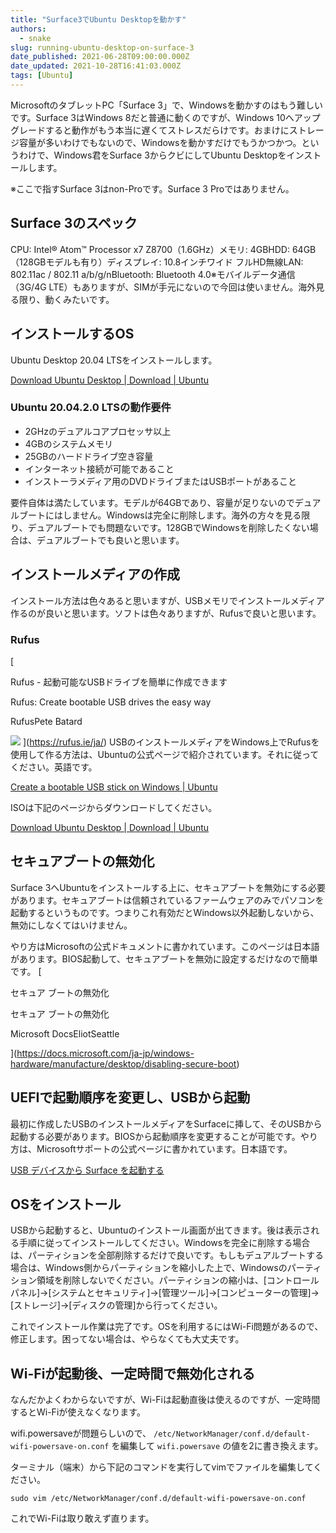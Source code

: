 ```yaml
---
title: "Surface3でUbuntu Desktopを動かす"
authors:
  - snake
slug: running-ubuntu-desktop-on-surface-3
date_published: 2021-06-28T09:00:00.000Z
date_updated: 2021-10-28T16:41:03.000Z
tags: [Ubuntu]
---
```


MicrosoftのタブレットPC「Surface 3」で、Windowsを動かすのはもう難しいです。Surface 3はWindows 8だと普通に動くのですが、Windows 10へアップグレードすると動作がもう本当に遅くてストレスだらけです。おまけにストレージ容量が多いわけでもないので、Windowsを動かすだけでもうかつかつ。‌‌というわけで、Windows君をSurface 3からクビにしてUbuntu Desktopをインストールします。

※ここで指すSurface 3はnon-Proです。Surface 3 Proではありません。

## Surface 3のスペック

CPU: Intel® Atom™ Processor x7 Z8700（1.6GHz）‌‌メモリ: 4GB‌‌HDD: 64GB（128GBモデルも有り）‌‌ディスプレイ: 10.8インチワイド フルHD‌‌無線LAN: 802.11ac / 802.11 a/b/g/n‌‌Bluetooth: Bluetooth 4.0‌‌※モバイルデータ通信（3G/4G LTE）もありますが、SIMが手元にないので今回は使いません。海外見る限り、動くみたいです。

## インストールするOS

Ubuntu Desktop 20.04 LTSをインストールします。

[Download Ubuntu Desktop | Download | Ubuntu](https://ubuntu.com/download/desktop)

### Ubuntu 20.04.2.0 LTSの動作要件

- 2GHzのデュアルコアプロセッサ以上
- 4GBのシステムメモリ
- 25GBのハードドライブ空き容量
- インターネット接続が可能であること
- インストーラメディア用のDVDドライブまたはUSBポートがあること

要件自体は満たしています。モデルが64GBであり、容量が足りないのでデュアルブートにはしません。Windowsは完全に削除します。海外の方々を見る限り、デュアルブートでも問題ないです。128GBでWindowsを削除したくない場合は、デュアルブートでも良いと思います。

## インストールメディアの作成

インストール方法は色々あると思いますが、USBメモリでインストールメディア作るのが良いと思います。ソフトは色々ありますが、Rufusで良いと思います。

### Rufus
[

Rufus - 起動可能なUSBドライブを簡単に作成できます

Rufus: Create bootable USB drives the easy way

RufusPete Batard

![](https://rufus.ie/pics/rufus-128.png)
](https://rufus.ie/ja/)
USBのインストールメディアをWindows上でRufusを使用して作る方法は、Ubuntuの公式ページで紹介されています。それに従ってください。英語です。

[Create a bootable USB stick on Windows | Ubuntu](https://ubuntu.com/tutorials/create-a-usb-stick-on-windows#1-overview)

ISOは下記のページからダウンロードしてください。

[Download Ubuntu Desktop | Download | Ubuntu](https://ubuntu.com/download/desktop)

## セキュアブートの無効化

Surface 3へUbuntuをインストールする上に、セキュアブートを無効にする必要があります。セキュアブートは信頼されているファームウェアのみでパソコンを起動するというものです。つまりこれ有効だとWindows以外起動しないから、無効にしなくてはいけません。

やり方はMicrosoftの公式ドキュメントに書かれています。このページは日本語があります。BIOS起動して、セキュアブートを無効に設定するだけなので簡単です。
[

セキュア ブートの無効化

セキュア ブートの無効化

Microsoft DocsEliotSeattle

](https://docs.microsoft.com/ja-jp/windows-hardware/manufacture/desktop/disabling-secure-boot)
## UEFIで起動順序を変更し、USBから起動

最初に作成したUSBのインストールメディアをSurfaceに挿して、そのUSBから起動する必要があります。BIOSから起動順序を変更することが可能です。やり方は、Microsoftサポートの公式ページに書かれています。日本語です。

[USB デバイスから Surface を起動する](https://support.microsoft.com/ja-jp/surface/usb-%E3%83%87%E3%83%90%E3%82%A4%E3%82%B9%E3%81%8B%E3%82%89-surface-%E3%82%92%E8%B5%B7%E5%8B%95%E3%81%99%E3%82%8B-fe7a7323-8d1d-823d-be17-9aec89c4f9f5)

## OSをインストール

USBから起動すると、Ubuntuのインストール画面が出てきます。後は表示される手順に従ってインストールしてください。Windowsを完全に削除する場合は、パーティションを全部削除するだけで良いです。もしもデュアルブートする場合は、Windows側からパーティションを縮小した上で、Windowsのパーティション領域を削除しないでください。‌‌パーティションの縮小は、[コントロールパネル]->[システムとセキュリティ]->[管理ツール]->[コンピューターの管理]->[ストレージ]->[ディスクの管理]から行ってください。

これでインストール作業は完了です。OSを利用するにはWi-Fi問題があるので、修正します。困ってない場合は、やらなくても大丈夫です。

## Wi-Fiが起動後、一定時間で無効化される

なんだかよくわからないですが、Wi-Fiは起動直後は使えるのですが、一定時間するとWi-Fiが使えなくなります。

wifi.powersaveが問題らしいので、 `/etc/NetworkManager/conf.d/default-wifi-powersave-on.conf` を編集して `wifi.powersave` の値を2に書き換えます。

ターミナル（端末）から下記のコマンドを実行してvimでファイルを編集してください。

    sudo vim /etc/NetworkManager/conf.d/default-wifi-powersave-on.conf

これでWi-Fiは取り敢えず直ります。
